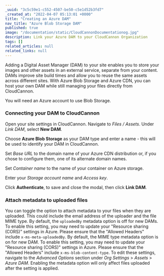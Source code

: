 ```yaml
---
_uuid: "3c5c59e1-c552-4507-be50-c5e1d52b3fd7"
_created_at: "2022-04-07 05:13:01 +0000"
title: "Creating an Azure DAM"
nav_title: "Azure Blob Storage DAM"
published: true
image: "/documentation/static/CloudCannonDocumentationog.jpg"
description: Link your Azure DAM to your CloudCannon Organization
tags: []
related_articles: null
related_links: null
---
```


Adding a Digital Asset Manager (DAM) to your site enables you to store your images and other assets in an external service, separate from your content. DAMs improve site build times and allow you to reuse the same assets across different sites. With Azure Blob Storage and Azure CDN, you can host your own DAM while still managing your files directly from CloudCannon.

You will need an Azure account to use Blob Storage.

### Connecting your DAM to CloudCannon

Open your site settings in CloudCannon. Navigate to *Files* */* *Assets*. Under *Link DAM*, select **New DAM**.

Choose **Azure Blob Storage** as your DAM type and enter a name - this will be used to identify your DAM in CloudCannon.

Set *Base URL* to the domain name of your Azure CDN distribution or, if you chose to configure them, one of its alternate domain names.

Set *Container name* to the name of your container on Azure storage.

Enter your *Storage account name* and *Access key*.

Click **Authenticate**, to save and close the modal, then click **Link DAM**.

### Attach metadata to uploaded files

You can toggle the option to attach metadata to your files when they are uploaded. This could include the email address of the uploader and the file MIME type.
By default, the `uploadedBy` metadata option is off for new DAMs. To enable this setting, you may need to update your "Resource sharing (CORS)" settings in Azure. Please ensure that the "Allowed Headers" include `x-ms-meta-uploadedBy`.
By default, the MIME type metadata option is on for new DAM. To enable this setting, you may need to update your "Resource sharing (CORS)" settings in Azure. Please ensure that the "Allowed Headers" include `x-ms-blob-content-type`.
To edit these settings, navigate to the _Advanced Options_ section under _Org Settings_ > _Assets_ > _Azure DAM_. Enabling the metadata option will only affect files uploaded after the setting is applied. 

